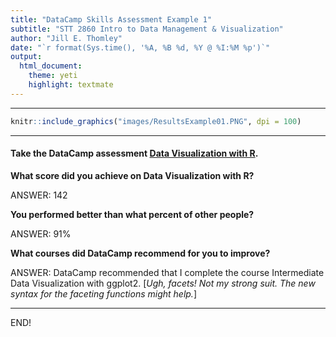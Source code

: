 ```yaml
---
title: "DataCamp Skills Assessment Example 1"
subtitle: "STT 2860 Intro to Data Management & Visualization"
author: "Jill E. Thomley"
date: "`r format(Sys.time(), '%A, %B %d, %Y @ %I:%M %p')`"
output: 
  html_document: 
    theme: yeti
    highlight: textmate
---
```


<hr>

```r
knitr::include_graphics("images/ResultsExample01.PNG", dpi = 100)
```

<hr>

#### Take the DataCamp assessment [Data Visualization with R](https://assessment-v2.datacamp.com/data-visualization-r). 

**What score did you achieve on Data Visualization with R?**

ANSWER: 142

**You performed better than what percent of other people?**

ANSWER: 91%

**What courses did DataCamp recommend for you to improve?**

ANSWER: DataCamp recommended that I complete the course Intermediate Data Visualization with ggplot2. [*Ugh, facets! Not my strong suit. The new syntax for the faceting functions might help.*]

<hr>

END!

